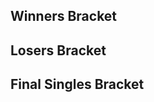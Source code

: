 {{DISPLAYTITLE:Comeback I: ''Melee'' Singles Bracket}}{{BracketMatchSMWDisambig |oldtags=Rocky|newtags=Rocky (Swedish player)}}{{SetGame|melee}}
{{tabs static
|name1=Overview
|link1=Comeback/I/Melee
|name2=Singles Bracket
|link2=Comeback/I/Melee/Singles Bracket
|name3=Doubles Bracket
|link3=Comeback/I/Melee/Doubles Bracket
|This=2
}}
==Winners Bracket==
{{32DEWBracketA
|r1m1p1=Armada |r1m1p1flag=se |r1m1p1score=2 |r1m1win=1
|r1m1p2=Loota |r1m1p2flag= |r1m1p2score=0
|r1m2p1=Jon_ass |r1m2p1flag=de |r1m2p1score=1 |r1m2win=2
|r1m2p2=Salevits |r1m2p2flag=fi |r1m2p2score=2
|r1m3p1=NamiNami |r1m3p1flag=fi |r1m3p1score=2 |r1m3win=1
|r1m3p2=Ijuka |r1m3p2flag= |r1m3p2score=1
|r1m4p1=VJ |r1m4p1flag=se |r1m4p1score=1 |r1m4win=2
|r1m4p2=Kuja |r1m4p2flag=se |r1m4p2score=2
|r1m5p1=peki |r1m5p1flag=fi |r1m5p1score=2 |r1m5win=1
|r1m5p2=Novi |r1m5p2flag= |r1m5p2score=0
|r1m6p1=Jadde |r1m6p1flag=se |r1m6p1score=2 |r1m6win=1
|r1m6p2=Taukki |r1m6p2flag= |r1m6p2score=0
|r1m7p1=Dev |r1m7p1flag=se |r1m7p1score=2 |r1m7win=1
|r1m7p2=Deg |r1m7p2flag= |r1m7p2score=0
|r1m8p1=Zoler |r1m8p1flag=se |r1m8p1score=2 |r1m8win=1
|r1m8p2=saska |r1m8p2flag= |r1m8p2score=0

|r1m9p1=Leffen |r1m9p1flag=se |r1m9p1score=2 |r1m9win=1
|r1m9p2=Über |r1m9p2flag= |r1m9p2score=0
|r1m10p1=BËst |r1m10p1flag=fi |r1m10p1score=2 |r1m10win=1
|r1m10p2=Tukaani |r1m10p2flag= |r1m10p2score=0
|r1m11p1=Rocky |r1m11p1flag=se |r1m11p1score=2 |r1m11win=1
|r1m11p2=kalzu |r1m11p2flag= |r1m11p2score=0
|r1m12p1=Paju |r1m12p1flag=fi |r1m12p1score=2 |r1m12win=1
|r1m12p2=WMK |r1m12p2flag= |r1m12p2score=0
|r1m13p1=Android |r1m13p1flag=se |r1m13p1score=2 |r1m13win=1
|r1m13p2=Zumma |r1m13p2flag= |r1m13p2score=0
|r1m14p1=MasterTK |r1m14p1flag= |r1m14p1score=2 |r1m14win=1
|r1m14p2=hopo |r1m14p2flag= |r1m14p2score=0
|r1m15p1=Mayhem |r1m15p1flag=fi |r1m15p1score=2 |r1m15win=1
|r1m15p2=RT |r1m15p2flag= |r1m15p2score=0
|r1m16p1=Beat |r1m16p1flag=se |r1m16p1score=2 |r1m16win=1
|r1m16p2=HippiEetu |r1m16p2flag= |r1m16p2score=0

|r2m1p1=Armada |r2m1p1flag=se |r2m1p1score=3 |r2m1win=1
|r2m1p2=Salevits |r2m1p2flag=fi |r2m1p2score=0
|r2m2p1=NamiNami |r2m2p1flag=fi |r2m2p1score=3 |r2m2win=1
|r2m2p2=Kuja |r2m2p2flag=se |r2m2p2score=1
|r2m3p1=peki |r2m3p1flag=fi |r2m3p1score=3 |r2m3win=1
|r2m3p2=Jadde |r2m3p2flag=se |r2m3p2score=0
|r2m4p1=Dev |r2m4p1flag=se |r2m4p1score=3 |r2m4win=1
|r2m4p2=Zoler |r2m4p2flag=se |r2m4p2score=2
|r2m5p1=Leffen |r2m5p1flag=se |r2m5p1score=3 |r2m5win=1
|r2m5p2=BËst |r2m5p2flag=fi |r2m5p2score=0
|r2m6p1=Rocky |r2m6p1flag=se |r2m6p1score=3 |r2m6win=1
|r2m6p2=Paju |r2m6p2flag=fi |r2m6p2score=0
|r2m7p1=Android |r2m7p1flag=se |r2m7p1score=3 |r2m7win=1
|r2m7p2=MasterTK |r2m7p2flag= |r2m7p2score=0
|r2m8p1=Mayhem |r2m8p1flag=fi |r2m8p1score=3 |r2m8win=1
|r2m8p2=Beat |r2m8p2flag=se |r2m8p2score=1

|r3m1p1=Armada |r3m1p1flag=se |r3m1p1score=3 |r3m1win=1
|r3m1p2=NamiNami |r3m1p2flag=fi |r3m1p2score=0
|r3m2p1=peki |r3m2p1flag=fi |r3m2p1score=2 |r3m2win=2
|r3m2p2=Dev |r3m2p2flag=se |r3m2p2score=3
|r3m3p1=Leffen |r3m3p1flag=se |r3m3p1score=3 |r3m3win=1
|r3m3p2=Rocky |r3m3p2flag=se |r3m3p2score=0
|r3m4p1=Android |r3m4p1flag=se |r3m4p1score=3 |r3m4win=1
|r3m4p2=Mayhem |r3m4p2flag=fi |r3m4p2score=0

|r4m1p1=Armada |r4m1p1flag=se |r4m1p1score=3 |r4m1win=1
|r4m1p2=Dev |r4m1p2flag=se |r4m1p2score=0
|r4m2p1=Leffen |r4m2p1flag=se |r4m2p1score=3 |r4m2win=1
|r4m2p2=Android |r4m2p2flag=se |r4m2p2score=0
}}
==Losers Bracket==
{{32DELBracketSmwA
|tourneylink=Comeback/I/Melee
|tourneyname=Comeback I
|l1placement=25-32
|l2placement=17-24
|l3placement=13-16
|l4placement=9-12
|l5placement=7-8
|l6placement=5-6

|l1m1p1=Loota |l1m1p1flag= |l1m1p1score=0 |l1m1win=2
|l1m1p2=Jon_ass |l1m1p2flag=de |l1m1p2score=2
|l1m2p1=Ijuka |l1m2p1flag= |l1m2p1score=0 |l1m2win=2
|l1m2p2=VJ |l1m2p2flag=se |l1m2p2score=2
|l1m3p1=Novi |l1m3p1flag= |l1m3p1score=2 |l1m3win=1
|l1m3p2=Taukki |l1m3p2flag= |l1m3p2score=1
|l1m4p1=Deg |l1m4p1flag= |l1m4p1score=0 |l1m4win=2
|l1m4p2=saska |l1m4p2flag= |l1m4p2score=2
|l1m5p1=Über |l1m5p1flag= |l1m5p1score=2 |l1m5win=1
|l1m5p2=Tukaani |l1m5p2flag= |l1m5p2score=1
|l1m6p1=kalzu |l1m6p1flag= |l1m6p1score=2 |l1m6win=1
|l1m6p2=WMK |l1m6p2flag= |l1m6p2score=0
|l1m7p1=Zumma |l1m7p1flag= |l1m7p1score=2 |l1m7win=1
|l1m7p2=hopo |l1m7p2flag= |l1m7p2score=0
|l1m8p1=RT |l1m8p1flag= |l1m8p1score=2 |l1m8win=1
|l1m8p2=HippiEetu |l1m8p2flag= |l1m8p2score=1

|l2m1p1=Beat |l2m1p1flag=se |l2m1p1score=2 |l2m1win=1
|l2m1p2=Jon_ass |l2m1p2flag=de |l2m1p2score=0
|l2m2p1=MasterTK |l2m2p1flag= |l2m2p1score=2 |l2m2win=1
|l2m2p2=VJ |l2m2p2flag=se |l2m2p2score=1
|l2m3p1=Paju |l2m3p1flag=fi |l2m3p1score=2 |l2m3win=1
|l2m3p2=Novi |l2m3p2flag= |l2m3p2score=0
|l2m4p1=BËst |l2m4p1flag=fi |l2m4p1score=1 |l2m4win=2
|l2m4p2=saska |l2m4p2flag= |l2m4p2score=2
|l2m5p1=Zoler |l2m5p1flag=se |l2m5p1score=2 |l2m5win=1
|l2m5p2=Über |l2m5p2flag= |l2m5p2score=0
|l2m6p1=Jadde |l2m6p1flag=se |l2m6p1score=2 |l2m6win=1
|l2m6p2=kalzu |l2m6p2flag= |l2m6p2score=0
|l2m7p1=Kuja |l2m7p1flag=se |l2m7p1score=2 |l2m7win=1
|l2m7p2=Zumma |l2m7p2flag= |l2m7p2score=0
|l2m8p1=Salevits |l2m8p1flag=fi |l2m8p1score=2 |l2m8win=1
|l2m8p2=RT |l2m8p2flag= |l2m8p2score=1

|l3m1p1=Beat |l3m1p1flag=se |l3m1p1score=3 |l3m1win=1
|l3m1p2=MasterTK |l3m1p2flag= |l3m1p2score=0
|l3m2p1=Paju |l3m2p1flag=fi |l3m2p1score=3 |l3m2win=1
|l3m2p2=saska |l3m2p2flag= |l3m2p2score=0
|l3m3p1=Zoler |l3m3p1flag=se |l3m3p1score=3 |l3m3win=1
|l3m3p2=Jadde |l3m3p2flag=se |l3m3p2score=0
|l3m4p1=Kuja |l3m4p1flag=se |l3m4p1score=0 |l3m4win=2
|l3m4p2=Salevits |l3m4p2flag=fi |l3m4p2score=3

|l4m1p1=peki |l4m1p1flag=fi |l4m1p1score=0 |l4m1win=2
|l4m1p2=Beat |l4m1p2flag=se |l4m1p2score=3
|l4m2p1=NamiNami |l4m2p1flag=fi |l4m2p1score=0 |l4m2win=2
|l4m2p2=Paju |l4m2p2flag=fi |l4m2p2score=3
|l4m3p1=Mayhem |l4m3p1flag=fi |l4m3p1score=3 |l4m3win=1
|l4m3p2=Zoler |l4m3p2flag=se |l4m3p2score=1
|l4m4p1=Rocky |l4m4p1flag=se |l4m4p1score=0 |l4m4win=2
|l4m4p2=Salevits |l4m4p2flag=fi |l4m4p2score=3

|l5m1p1=Beat |l5m1p1flag=se |l5m1p1score=3 |l5m1win=1
|l5m1p2=Paju |l5m1p2flag=fi |l5m1p2score=0
|l5m2p1=Mayhem |l5m2p1flag=fi |l5m2p1score=3 |l5m2win=1
|l5m2p2=Salevits |l5m2p2flag=fi |l5m2p2score=0

|l6m1p1=Android |l6m1p1flag=se |l6m1p1score=3 |l6m1win=1
|l6m1p2=Beat |l6m1p2flag=se |l6m1p2score=2
|l6m2p1=Dev |l6m2p1flag=se |l6m2p1score=1 |l6m2win=2
|l6m2p2=Mayhem |l6m2p2flag=fi |l6m2p2score=3
}}
<onlyinclude>
==Final Singles Bracket==
{{DEFinalSmwBracket
|tourneylink=Comeback/I/Melee
|tourneyname=Comeback I
|l1placement=4
|r2placement=3
|r3loserplacement=2
|r3winnerplacement=1

<!-- FROM WINNERS -->
|r1m1p1=Armada |r1m1p1flag=se |r1m1p1score=3
|r1m1p2=Leffen |r1m1p2flag=se |r1m1p2score=0
|r1m1win=1

<!-- FROM LOSERS -->
|l1m1p1=Android |l1m1p1flag=se |l1m1p1score=3
|l1m1p2=Mayhem |l1m1p2flag=fi |l1m1p2score=1
|l1m1win=1

<!-- LOSERS FINALS -->
|r2m1p1=Leffen |r2m1p1flag=se |r2m1p1score=3
|r2m1p2=Android |r2m1p2flag=se |r2m1p2score=1
|r2m1win=1

<!-- GRAND FINALS -->
|r3m1p1=Armada |r3m1p1flag=se |r3m1p1score=3 |r3m2p1score=
|r3m1p2=Leffen |r3m1p2flag=se |r3m1p2score=2 |r3m2p2score=
|r3m1win=1
}}
</onlyinclude>
